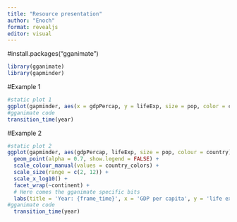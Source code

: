 ```yaml
---
title: "Resource presentation"
author: "Enoch"
format: revealjs
editor: visual
---
```


#install.packages("gganimate")

```r
library(gganimate)
library(gapminder)
```
#Example 1

```r
#static plot 1
ggplot(gapminder, aes(x = gdpPercap, y = lifeExp, size = pop, color = continent)) + geom_point(alpha = 0.7, show.legend = FALSE) + scale_x_log10() + theme_bw() + labs(title = 'Year: {frame_time}', x = "GDP per capita", y = "Life expectancy") + theme(plot.title = element_text(size = 20, hjust = 0.5, color = "steelblue")) +
#gganimate code
transition_time(year)
```

#Example 2

```r
#static plot 2
ggplot(gapminder, aes(gdpPercap, lifeExp, size = pop, colour = country)) +
  geom_point(alpha = 0.7, show.legend = FALSE) +
  scale_colour_manual(values = country_colors) +
  scale_size(range = c(2, 12)) +
  scale_x_log10() +
  facet_wrap(~continent) +
  # Here comes the gganimate specific bits
  labs(title = 'Year: {frame_time}', x = 'GDP per capita', y = 'life expectancy') +
#gganimate code 
  transition_time(year)
```

